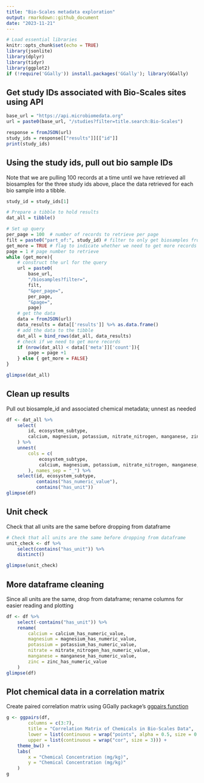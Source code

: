 ```yaml
---
title: "Bio-Scales metadata exploration"
output: rmarkdown::github_document
date: "2023-11-21"
---
```


```r
# Load essential libraries
knitr::opts_chunk$set(echo = TRUE)
library(jsonlite)
library(dplyr)
library(tidyr)
library(ggplot2)
if (!require('GGally')) install.packages('GGally'); library(GGally)
```


## Get study IDs associated with Bio-Scales sites using API

```r
base_url = "https://api.microbiomedata.org"
url = paste0(base_url, "/studies?filter=title.search:Bio-Scales")

response = fromJSON(url)
study_ids = response[["results"]][["id"]]
print(study_ids)
```


## Using the study ids, pull out bio sample IDs 

Note that we are pulling 100 records at a time until we have retrieved all biosamples for the three study ids above, place the data retrieved for each bio sample into a tibble.

```r
study_id = study_ids[1]

# Prepare a tibble to hold results
dat_all = tibble()

# Set up query
per_page = 100  # number of records to retrieve per page
filt = paste0("part_of:", study_id) # filter to only get biosamples from the study of interest
get_more = TRUE # flag to indicate whether we need to get more records
page = 1 # page number to retrieve
while (get_more){
    # construct the url for the query
    url = paste0(
        base_url, 
        "/biosamples?filter=", 
        filt,
        "&per_page=",
        per_page,
        "&page=",
        page)
    # get the data
    data = fromJSON(url)
    data_results = data[['results']] %>% as.data.frame() 
    # add the data to the tibble
    dat_all = bind_rows(dat_all, data_results)
    # check if we need to get more records
    if (nrow(dat_all) < data[['meta']]['count']){
        page = page +1
    } else { get_more = FALSE}
}

glimpse(dat_all)
```



## Clean up results
Pull out biosample_id and associated chemical metadata; unnest as needed
```r
df <- dat_all %>%
    select(
        id, ecosystem_subtype,
        calcium, magnesium, potassium, nitrate_nitrogen, manganese, zinc
    ) %>%
    unnest(
        cols = c(
            ecosystem_subtype,
            calcium, magnesium, potassium, nitrate_nitrogen, manganese, zinc
        ), names_sep = "_") %>%
    select(id, ecosystem_subtype, 
           contains("has_numeric_value"),
           contains("has_unit"))
glimpse(df)
```


## Unit check
Check that all units are the same before dropping from dataframe
```r
# Check that all units are the same before dropping from dataframe
unit_check <- df %>%
    select(contains("has_unit")) %>%
    distinct() 

glimpse(unit_check)
```


## More dataframe cleaning
Since all units are the same, drop from dataframe; rename columns for easier reading and plotting
```r
df <- df %>%
    select(-contains("has_unit")) %>%
    rename(
        calcium = calcium_has_numeric_value,
        magnesium = magnesium_has_numeric_value,
        potassium = potassium_has_numeric_value,
        nitrate = nitrate_nitrogen_has_numeric_value,
        manganese = manganese_has_numeric_value,
        zinc = zinc_has_numeric_value
    ) 
glimpse(df)
```


## Plot chemical data in a correlation matrix
Create paired correlation matrix using GGally package's [ggpairs function](https://ggobi.github.io/ggally/articles/ggpairs.html)
```r
g <- ggpairs(df, 
        columns = c(3:7), 
        title = "Correlation Matrix of Chemicals in Bio-Scales Data",
        lower = list(continuous = wrap("points", alpha = 0.5, size = 0.7)),
        upper = list(continuous = wrap("cor", size = 3))) +
    theme_bw() +
    labs(
        x = "Chemical Concentration (mg/kg)",
        y = "Chemical Concentration (mg/kg)"
    )
g
```